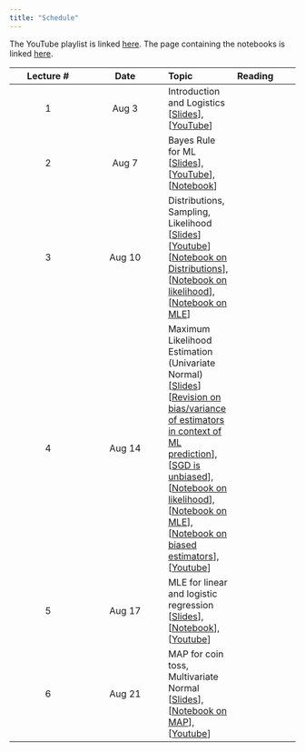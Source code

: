 ```yaml
---
title: "Schedule"
---
```


The YouTube playlist is linked [here](https://www.youtube.com/watch?v=UCYaVS9_jGU&list=PLftoLyLEwECBEJyfRBJoSBd0UaTjEcs3I).
The page containing the notebooks is linked [here](notebooks/index.qmd).

|Lecture #|Date|Topic| Reading|
|:---:|:---:|:---|:---|
|1| Aug 3| Introduction and Logistics [[Slides](lectures/introduction.pdf)], [[YouTube](https://www.youtube.com/watch?v=UCYaVS9_jGU)]|
|2| Aug 7| Bayes Rule for ML [[Slides](lectures/Bayes-ML.pdf)], [[YouTube](https://www.youtube.com/watch?v=d1v7SeXAWl8)], [[Notebook](notebooks/bayes-librarian.ipynb)]|
|3| Aug 10| Distributions, Sampling, Likelihood [[Slides](lectures/MLE.pdf)][[Youtube](https://www.youtube.com/watch?v=9zZqgZj3RlA)] [[Notebook on Distributions](notebooks/distributions.ipynb)], [[Notebook on likelihood](notebooks/bayes-librarian.ipynb)], [[Notebook on MLE](notebooks/mle-univariate.ipynb)]|
|4| Aug 14| Maximum Likelihood Estimation (Univariate Normal) [[Slides](lectures/MLE.pdf)] [[Revision on bias/variance of estimators in context of ML prediction](https://nipunbatra.github.io/ml2023/lectures/cross-validation.pdf)], [[SGD is unbiased](https://florian.github.io/estimators/)], [[Notebook on likelihood](notebooks/bayes-librarian.ipynb)], [[Notebook on MLE](notebooks/mle-univariate.ipynb)], [[Notebook on biased estimators](notebooks/biased-mle-normal.ipynb)], [[Youtube](https://www.youtube.com/watch?v=qxeceHW3Ab4)]|
|5| Aug 17| MLE for linear and logistic regression [[Slides](https://github.com/nipunbatra/pml-teaching/blob/master/slides/MLE_Lin_Log_Reg.pdf)], [[Notebook](https://github.com/nipunbatra/pml-teaching/blob/master/notebooks/log-likelihood-linreg.ipynb)], [[Youtube](https://www.youtube.com/watch?v=yuLFyp9NvDU)]|
|6| Aug 21| MAP for coin toss, Multivariate Normal [[Slides](https://github.com/nipunbatra/pml-teaching/blob/master/slides/map.pdf)], [[Notebook on MAP](https://github.com/nipunbatra/pml-teaching/blob/master/notebooks/MAP.ipynb)], [[Youtube](https://www.youtube.com/watch?v=Z8P2soJi5jg)]|